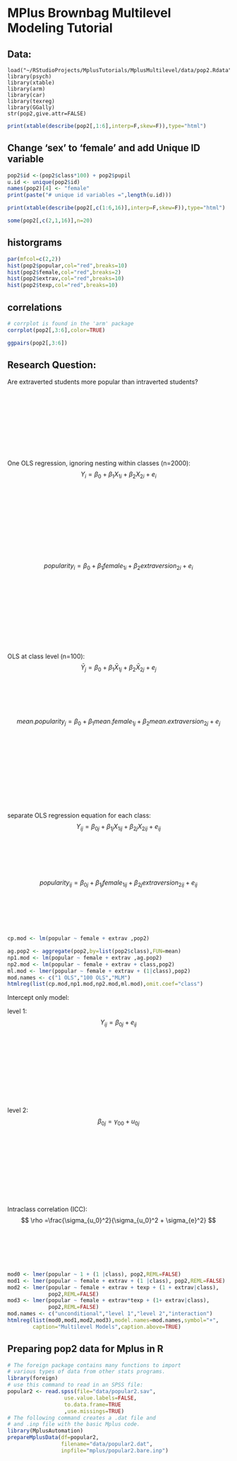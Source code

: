 # MPlus Brownbag Multilevel Modeling Tutorial

## Data:

```rdata
load("~/RStudioProjects/MplusTutorials/MplusMultilevel/data/pop2.Rdata")
library(psych)
library(xtable)
library(arm)
library(car)
library(texreg)
library(GGally)
str(pop2,give.attr=FALSE)
```


```r

print(xtable(describe(pop2[,1:6],interp=F,skew=F)),type="html")

```

## Change 'sex' to 'female' and add Unique ID variable 

```r
pop2$id <-(pop2$class*100) + pop2$pupil
u.id <- unique(pop2$id)
names(pop2)[4] <- "female"
print(paste("# unique id variables =",length(u.id)))
```


```r

print(xtable(describe(pop2[,c(1:6,16)],interp=F,skew=F)),type="html")
```

```r
some(pop2[,c(2,1,16)],n=20)

```

## historgrams

```r
par(mfcol=c(2,2))
hist(pop2$popular,col="red",breaks=10)
hist(pop2$female,col="red",breaks=2)
hist(pop2$extrav,col="red",breaks=10)
hist(pop2$texp,col="red",breaks=10)
```

## correlations

```r
# corrplot is found in the 'arm' package
corrplot(pop2[,3:6],color=TRUE)
```

```r
ggpairs(pop2[,3:6])
```


## Research Question:


Are extraverted students more popular than intraverted students?
<br />
<br />
<br />
<br />
<br />
<br />
<br />
<br />
<br />
<br />

One OLS regression, ignoring nesting within classes (n=2000):
$$
Y_{i}=\beta_{0} + \beta_{1} X_{1i} + \beta_{2} X_{2i} + e_{i}
$$
<br />
<br />
<br />
<br />
<br />
<br />
<br />
<br />
<br />
<br />
$$
popularity_{i}=\beta_{0} + \beta_{1} female_{1i} + \beta_{2} extraversion_{2i} + e_{i}
$$

<br />
<br />
<br />
<br />
<br />
<br />
<br />
<br />
<br />
<br />
OLS at class level (n=100):
$$
\bar{Y}_{j}=\beta_{0} + \beta_{1} \bar{X}_{1j} + \beta_{2} \bar{X}_{2j} + e_{j}
$$
<br />
<br />
<br />
<br />
<br />
$$
mean.popularity_{j}=\beta_{0} + \beta_{1} mean.female_{1j} + \beta_{2} mean.extraversion_{2j} + e_{j}
$$
<br />
<br />
<br />
<br />
<br />
<br />
<br />
<br />
<br />
<br />

separate OLS regression equation for each class:
$$
Y_{ij}=\beta_{0j} + \beta_{1j}X_{1ij} + \beta_{2j}X_{2ij} + e_{ij}
$$
<br />
<br />
<br />
<br />
<br />

$$
popularity_{ij}=\beta_{0j} + \beta_{1j}female_{1ij} + \beta_{2j}extraversion_{2ij} + e_{ij}
$$
<br />
<br />
<br />
<br />
<br />
```r

cp.mod <- lm(popular ~ female + extrav ,pop2)

ag.pop2 <- aggregate(pop2,by=list(pop2$class),FUN=mean)
np1.mod <- lm(popular ~ female + extrav ,ag.pop2)
np2.mod <- lm(popular ~ female + extrav + class,pop2)
ml.mod <- lmer(popular ~ female + extrav + (1|class),pop2)
mod.names <- c("1 OLS","100 OLS","MLM")
htmlreg(list(cp.mod,np1.mod,np2.mod,ml.mod),omit.coef="class")
```


Intercept only model:

level 1: 
$$
Y_{ij}=\beta_{0j}+e_{ij}
$$
<br />
<br />
<br />
<br />
<br />
<br />
<br />
<br />
<br />
<br />
level 2:
$$
\beta_{0j}=\gamma_{00}+u_{0j}
$$
<br />
<br />
<br />
<br />
<br />
<br />
<br />
<br />
<br />
<br />
Intraclass correlation (ICC):
$$ 
\rho =\frac{\sigma_{u_0}^2}{\sigma_{u_0}^2 + \sigma_{e}^2}
$$
<br />
<br />
<br />
<br />
<br />

```r
mod0 <- lmer(popular ~ 1 + (1 |class), pop2,REML=FALSE)
mod1 <- lmer(popular ~ female + extrav + (1 |class), pop2,REML=FALSE)
mod2 <- lmer(popular ~ female + extrav + texp + (1 + extrav|class),
             pop2,REML=FALSE)
mod3 <- lmer(popular ~ female + extrav*texp + (1+ extrav|class),
             pop2,REML=FALSE)
mod.names <- c("unconditional","level 1","level 2","interaction")
htmlreg(list(mod0,mod1,mod2,mod3),model.names=mod.names,symbol="+",
        caption="Multilevel Models",caption.above=TRUE)
```


## Preparing pop2 data for Mplus in R
```r
# The foreign package contains many functions to import
# various types of data from other stats programs.
library(foreign)
# use this command to read in an SPSS file:
popular2 <- read.spss(file="data/popular2.sav",
                  use.value.labels=FALSE,
                  to.data.frame=TRUE
                  ,use.missings=TRUE) 
# The following command creates a .dat file and
# and .inp file with the basic Mplus code.
library(MplusAutomation)
prepareMplusData(df=popular2,
                 filename="data/popular2.dat",      
                 inpfile="mplus/popular2.bare.inp")
```

